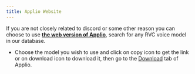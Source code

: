 ```yaml
---
title: Applio Website
---
```



If you are not closely related to discord or some other reason you can choose to use **[the web version of Applio](https://applio.org/)**, search for any RVC voice model in our database.

<ImageZoom src="/images/applio-web.png" alt="Applio Web" width={800} height={400} />

- Choose the model you wish to use and click on copy icon to get the link or on download icon to download it, then go to the [Download](/applio/getting-started/download-models) tab of Applio.